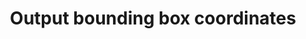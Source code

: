 ---
title: "Output bounding box coordinates"
url: "/api/partition/examples#saving-bounding-box-coordinates"
---